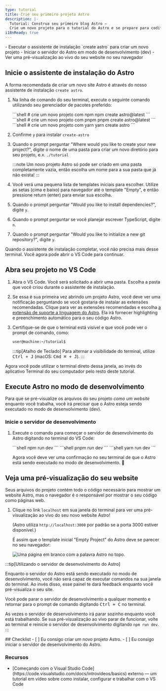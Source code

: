 ```yaml
---
type: tutorial
title: Crie seu primeiro projeto Astro
description: |-
  Tutorial: Construa seu primeiro blog Astro —
  Crie um novo projeto para o tutorial do Astro e se prepare para codificar
i18nReady: true
---
```




<PreCheck>
  - Executar o assistente de instalação `create astro` para criar um novo projeto
  - Iniciar o servidor do Astro em modo de desenvolvimento (dev)
  - Ver uma pré-visualização ao vivo do seu website no seu navegador
</PreCheck>

## Inicie o assistente de instalação do Astro

A forma recomendada de criar um novo site Astro é através do nosso assistente de instalação `create astro`.

1. Na linha de comando do seu terminal, execute o seguinte comando utilizando seu gerenciador de pacotes preferido:

    <PackageManagerTabs>
      <Fragment slot="npm">
      ```shell
      # crie um novo projeto com npm
      npm create astro@latest
      ```
      </Fragment>
      <Fragment slot="pnpm">
      ```shell
      # crie um novo projeto com pnpm
      pnpm create astro@latest
      ```
      </Fragment>
      <Fragment slot="yarn">
      ```shell
      # crie um novo projeto com yarn
      yarn create astro
      ```
      </Fragment>
    </PackageManagerTabs>

2. Confirme `y` para instalar `create-astro`
3. Quando o prompt perguntar "Where would you like to create your new project?", digite o nome de uma pasta para criar um novo diretório para seu projeto, e.x. `./tutorial`

    :::note
    Um novo projeto Astro só pode ser criado em uma pasta completamente vazia, então escolha um nome para a sua pasta que já não exista!
    :::

4. Você verá uma pequena lista de templates iniciais para escolher. Utilize as setas (cima e baixo) para navegador até o template "Empty", e então pressione return (enter) para enviar sua escolha. 

5. Quando o prompt perguntar "Would you like to install dependencies?", digite `y`.

6. Quando o prompt perguntar se você planejar escrever TypeScript, digite `n`. 

7. Quando o prompt perguntar "Would you like to initialize a new git repository?", digite `y`.

Quando o assistente de instalação completar, você não precisa mais desse terminal. Você agora pode abrir o VS Code para continuar.

## Abra seu projeto no VS Code

1. Abra o VS Code. Você será solicitado a abrir uma pasta. Escolha a pasta que você criou durante o assistente de instalação.

2. Se essa é sua primeira vez abrindo um projeto Astro, você deve ver uma notificação perguntando se você gostaria de instalar as extensões recomendadas. Clique para ver as extensões recomendadas e escolha [a extensão de suporte a linguagem do Astro](https://marketplace.visualstudio.com/items?itemName=astro-build.astro-vscode). Ela irá fornecer highlighting e preenchimento automático para o seu código Astro.

3. Certifique-se de que o terminal está visível e que você pode ver o prompt de comando, como:

    ```sh
    user@machine:~/tutorial$
    ```

    :::tip[Atalho de Teclado]
    Para alternar a visibilidade do terminal, utilize <kbd>Ctrl + J</kbd> (macOS: <kbd>Cmd ⌘ + J</kbd>).
    :::

Agora você pode utilizar o terminal direto dessa janela, ao invés do aplicativo Terminal do seu computador pelo resto deste tutorial.



## Execute Astro no modo de desenvolvimento

Para que se pré-visualize os arquivos do seu projeto _como um website_ enquanto você trabalha, você irá precisar que o Astro esteja sendo executado no modo de desenvolvimento (dev).

### Inicie o servidor de desenvolvimento

1. Execute o comando para começar o servidor de desenvolvimento do Astro digitando no terminal do VS Code:

    <PackageManagerTabs>
      <Fragment slot="npm">
      ```shell
      npm run dev
      ```
      </Fragment>
      <Fragment slot="pnpm">
      ```shell
      pnpm run dev
      ```
      </Fragment>
      <Fragment slot="yarn">
      ```shell
      yarn run dev
      ```
      </Fragment>
    </PackageManagerTabs>

    Agora você deve ver uma confirmação no seu terminal de que o Astro está sendo executado no modo de desenvolvimento. 🚀

## Veja uma pré-visualização do seu website

Seus arquivos do projeto contém todo o código necessário para mostrar um website Astro, mas o navegador é o responsável por mostrar o seu código como páginas web.

1.  Clique no link `localhost` em sua janela do terminal para ver uma pré-visualização ao vivo do seu novo website Astro! 

    (Astro utiliza `http://localhost:3000` por padrão se a porta 3000 estiver disponível.)

    É assim que o template inicial "Empty Project" do Astro deve se parecer no seu navegador:

    ![Uma página em branco com a palavra Astro no topo.](/tutorial/minimal.png)

:::tip[Utilizando o servidor de desenvolvimento do Astro]

Enquanto o servidor do Astro está sendo executado no modo de desenvolvimento, você não será capaz de executar comandos na sua janela do terminal. Ao invés disso, esse painel te dará feedback enquanto você pré-visualiza o seu site.

Você pode parar o servidor de desenvolvimento a qualquer momento e retornar para o prompt de comando digitando <kbd>Ctrl + C</kbd> no terminal.

As vezes o servidor de desenvolvimento irá parar sozinho enquanto você está trabalhando. Se sua pré-visualização ao vivo parar de funcionar, volte ao terminal e reinicie o servidor de desenvolvimento digitando `npm run dev`.
:::

<Box icon="check-list">
## Checklist

<Checklist>
- [ ] Eu consigo criar um novo projeto Astro.
- [ ] Eu consigo iniciar o servidor de desenvolvimento do Astro.
</Checklist>
</Box>

### Recursos

- <p>[Começando com o Visual Studio Code](https://code.visualstudio.com/docs/introvideos/basics) <Badge>externo</Badge> — um tutorial em vídeo sobre como instalar, configurar e trabalhar com o VS Code</p>
